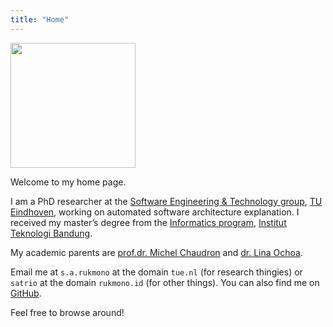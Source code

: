 ```yaml
---
title: "Home"
---
```


![](logo.png){fig-alt="Satrio Adi Rukmono." fig-align="left" width=200}

Welcome to my home page.

I am a PhD researcher at the [Software Engineering & Technology group](https://set.win.tue.nl/research/), [TU Eindhoven](https://tue.nl/), working on automated software architecture explanation. I received my master's degree from the [Informatics program](https://stei.itb.ac.id/en/education/master-informatics/), [Institut Teknologi Bandung](https://itb.ac.id/).

My academic parents are [prof.dr. Michel Chaudron](https://www.linkedin.com/in/michelchaudron/) and [dr. Lina Ochoa](https://www.linkedin.com/in/lina-ochoa-0b1ab73a/).

Email me at `s.a.rukmono` at the domain `tue.nl` (for research thingies) or `satrio` at the domain `rukmono.id` (for other things). You can also find me on [GitHub](https://github.com/rsatrioadi).

Feel free to browse around!
